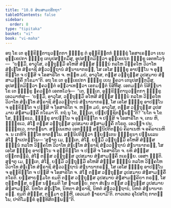 ```yaml
---
title: "10.8 ສໍຆສາມຄ຺ຄີກຖາ"
tableOfContents: false
sidebar:
  order: 8
type: "tipitaka"
basket: "vi"
book: "vi-maha"
---
```



<DynamicBreadcrumb />

<Division number="475" book="vi-maha">

<Paragraph number="2015" book="vi-maha">
ອຖ ໂຂ ເຕ ອຸກ຺ຂິຕ຺ຕານຸວຕ຺ຕກາ ຠິກ຺ຂູ ຕໍ ອຸກ຺ຂິຕ຺ຕກໍ ຠິກ຺ຂຸໍ ໂອສາເຣຕ຺ວາ ເຍນ ອຸກ຺ເຂປກາ ຠິກ຺ຂູ ເຕນຸປສງ຺ກມິໍສຸ, ອຸປສງ຺ກມິຕ຺ວາ ອຸກ຺ເຂປເກ ຠິກ຺ຂູ ເອຕທໂວຈຸໍ—  “ຍສ຺ມິໍ, ອາວຸໂສ, ວຕ຺ຖຸສ຺ມິໍ ອໂຫສິ ສໍຆສ຺ສ ຠຓ຺ຑນໍ ກລໂຫ ວິຄ຺ຄໂຫ ວິວາໂທ ສໍຆເຠໂທ ສໍຆຣາຊິ ສໍຆວວຕ຺ຖານໍ ສໍຆນານາກຣຓໍ, ໂສ ເອໂສ ຠິກ຺ຂຸ ອາປນ຺ໂນ ຈ ອຸກ຺ຂິຕ຺ໂຕ ຈ ປສ຺ສິ ຈ ໂອສາຣິໂຕ ຈ. ຫນ຺ທ ມຍໍ, ອາວຸໂສ, ຕສ຺ສ ວຕ຺ຖຸສ຺ສ ວູປສມາຍ ສໍຆສາມຄ຺ຄິໍ ກໂຣມາ”ຕິ.
</Paragraph>

<Paragraph number="2016" book="vi-maha">
ອຖ ໂຂ ເຕ ອຸກ຺ເຂປກາ ຠິກ຺ຂູ ເຍນ ຠຄວາ ເຕນຸປສງ຺ກມິໍສຸ, ອຸປສງ຺ກມິຕ຺ວາ ຠຄວນ຺ຕໍ ອຠິວາເທຕ຺ວາ ເອກມນ຺ຕໍ ນິສີທິໍສຸ. ເອກມນ຺ຕໍ ນິສິນ຺ນາ ໂຂ ເຕ ຠິກ຺ຂູ ຠຄວນ຺ຕໍ ເອຕທໂວຈຸໍ—  “ເຕ, ຠນ຺ເຕ, ອຸກ຺ຂິຕ຺ຕານຸວຕ຺ຕກາ ຠິກ຺ຂູ ເອວມາຫໍສຸ—  ‘ຍສ຺ມິໍ, ອາວຸໂສ, ວຕ຺ຖຸສ຺ມິໍ ອໂຫສິ ສໍຆສ຺ສ ຠຓ຺ຑນໍ ກລໂຫ ວິຄ຺ຄໂຫ ວິວາໂທ ສໍຆເຠໂທ ສໍຆຣາຊິ ສໍຆວວຕ຺ຖານໍ ສໍຆນານາກຣຓໍ, ໂສ ເອໂສ ຠິກ຺ຂຸ ອາປນ຺ໂນ ຈ ອຸກ຺ຂິຕ຺ໂຕ ຈ ປສ຺ສິ ຈ ໂອສາຣິໂຕ ຈ. ຫນ຺ທ ມຍໍ, ອາວຸໂສ, ຕສ຺ສ ວຕ຺ຖຸສ຺ສ ວູປສມາຍ ສໍຆສາມຄ຺ຄິໍ ກໂຣມາ’ຕິ. ກຖໍ ນຸ ໂຂ, ຠນ຺ເຕ, ປຏິປຊ຺ຊິຕພ຺ພນ຺”ຕິ? “ຍໂຕ ຈ ໂຂ ໂສ, ຠິກ຺ຂເວ, ຠິກ຺ຂຸ ອາປນ຺ໂນ ຈ ອຸກ຺ຂິຕ຺ໂຕ ຈ ປສ຺ສິ ຈ ໂອສາຣິໂຕ ຈ, ເຕນ ຫິ, ຠິກ຺ຂເວ, ສໍໂຆ ຕສ຺ສ ວຕ຺ຖຸສ຺ສ ວູປສມາຍ ສໍຆສາມຄ຺ຄິໍ ກໂຣຕຸ. ເອວຎ຺ຈ ປນ, ຠິກ຺ຂເວ, ກາຕພ຺ພາ. ສພ຺ເພເຫວ ເອກຊ຺ຌໍ ສນ຺ນິປຕິຕພ຺ພໍ ຄິລາເນຫິ ຈ ອຄິລາເນຫິ ຈ. ນ ເກຫິຈິ ຉນ຺ໂທ ທາຕພ຺ໂພ. ສນ຺ນິປຕິຕ຺ວາ ພ຺ຍຕ຺ເຕນ ຠິກ຺ຂຸນາ ປຏິພເລນ ສໍໂຆ ຎາເປຕພ຺ໂພ—
</Paragraph>

<Paragraph number="2017" book="vi-maha">
‘ສຸຓາຕຸ ເມ, ຠນ຺ເຕ, ສໍໂຆ. ຍສ຺ມິໍ ວຕ຺ຖຸສ຺ມິໍ ອໂຫສິ ສໍຆສ຺ສ ຠຓ຺ຑນໍ ກລໂຫ ວິຄ຺ຄໂຫ ວິວາໂທ ສໍຆເຠໂທ ສໍຆຣາຊິ ສໍຆວວຕ຺ຖານໍ ສໍຆນານາກຣຓໍ, ໂສ ເອໂສ ຠິກ຺ຂຸ ອາປນ຺ໂນ ຈ ອຸກ຺ຂິຕ຺ໂຕ ຈ ປສ຺ສິ ຈ ໂອສາຣິໂຕ ຈ. ຍທິ ສໍຆສ຺ສ ປຕ຺ຕກລ຺ລໍ, ສໍໂຆ ຕສ຺ສ ວຕ຺ຖຸສ຺ສ ວູປສມາຍ ສໍຆສາມຄ຺ຄິໍ ກເຣຍ຺ຍ. ເອສາ ຎຕ຺ຕິ.
</Paragraph>

<Paragraph number="2018" book="vi-maha">
ສຸຓາຕຸ ເມ, ຠນ຺ເຕ, ສໍໂຆ. ຍສ຺ມິໍ ວຕ຺ຖຸສ຺ມິໍ ອໂຫສິ ສໍຆສ຺ສ ຠຓ຺ຑນໍ ກລໂຫ ວິຄ຺ຄໂຫ ວິວາໂທ ສໍຆເຠໂທ ສໍຆຣາຊິ ສໍຆວວຕ຺ຖານໍ ສໍຆນານາກຣຓໍ, ໂສ ເອໂສ ຠິກ຺ຂຸ ອາປນ຺ໂນ ຈ ອຸກ຺ຂິຕ຺ໂຕ ຈ ປສ຺ສິ ຈ ໂອສາຣິໂຕ ຈ. ສໍໂຆ ຕສ຺ສ ວຕ຺ຖຸສ຺ສ ວູປສມາຍ ສໍຆສາມຄ຺ຄິໍ ກໂຣຕິ. ຍສ຺ສາຍສ຺ມໂຕ ຂມຕິ ຕສ຺ສ ວຕ຺ຖຸສ຺ສ ວູປສມາຍ ສໍຆສາມຄ຺ຄິຍາ ກຣຓໍ, ໂສ ຕຸຓ຺ຫສ຺ສ, ຍສ຺ສ ນກ຺ຂມຕິ ໂສ ຠາເສຍ຺ຍ.
</Paragraph>

<Paragraph number="2019" book="vi-maha">
ກຕາ ສໍເຆນ ຕສ຺ສ ວຕ຺ຖຸສ຺ສ ວູປສມາຍ ສໍຆສາມຄ຺ຄີ. ນິຫໂຕ ສໍຆເຠໂທ, ນິຫຕາ ສໍຆຣາຊິ, ນິຫຕໍ ສໍຆວວຕ຺ຖານໍ, ນິຫຕໍ ສໍຆນານາກຣຓໍ. ຂມຕິ ສໍຆສ຺ສ, ຕສ຺ມາ ຕຸຓ຺ຫີ, ເອວເມຕໍ ຘາຣຍາມີ’ຕິ.
</Paragraph>

<Paragraph number="2020" book="vi-maha">
ຕາວເທວ ອຸໂປສໂຖ ກາຕພ຺ໂພ, ປາຕິໂມກ຺ຂໍ ອຸທ຺ທິສິຕພ຺ພນ຺”ຕິ.
</Paragraph>
</Division>